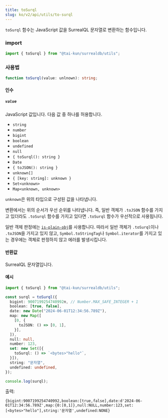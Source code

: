 ```yaml
---
title: toSurql
slug: ko/v2/api/utils/to-surql
---
```


`toSurql` 함수는 JavaScript 값을 SurrealQL 문자열로 변환하는 함수입니다.

### import

```ts
import { toSurql } from "@tai-kun/surrealdb/utils";
```

### 사용법

```ts
function toSurql(value: unlnown): string;
```

#### 인수

##### `value`

JavaScript 값입니다. 다음 값 중 하나를 허용합니다.

- `string`
- `number`
- `bigint`
- `boolean`
- `undefined`
- `null`
- `{ toSurql(): string }`
- `Date`
- `{ toJSON(): string }`
- `unknown[]`
- `{ [key: string]: unknown }`
- `Set<unknown>`
- `Map<unknown, unknown>`

`unknown`은 위의 타입으로 구성된 값을 나타냅니다.

변환에서는 위의 순서가 우선 순위를 나타냅니다. 즉, 일반 객체가 `.toJSON` 함수를 가지고 있더라도 `.toSurql` 함수를 가지고 있다면 `.toSurql` 함수가 우선적으로 사용됩니다.

일반 객체 판정에는 [`is-plain-obj`](https://github.com/sindresorhus/is-plain-obj)를 사용합니다. 따라서 일반 객체가 `.toSurql`이나 `.toJSON`을 가지고 있지 않고, `Symbol.toStringTag`나 `Symbol.iterator`를 가지고 있는 경우에는 객체로 판정하지 않고 에러를 발생시킵니다.

#### 반환값

SurrealQL 문자열입니다.

#### 예시

```ts
import { toSurql } from "@tai-kun/surrealdb/utils";

const surql = toSurql({
  bigint: 9007199254740992n, // Number.MAX_SAFE_INTEGER + 1
  boolean: [true, false],
  date: new Date("2024-06-01T12:34:56.789Z"),
  map: new Map([
    [0, {
      toJSON: () => [0, 1],
    }],
  ]),
  null: null,
  number: 123,
  set: new Set([{
    toSurql: () => `<bytes>"hello"`,
  }]),
  string: "문자열",
  undefined: undefined,
});

console.log(surql);
```

출력:

```text
{bigint:9007199254740992,boolean:[true,false],date:d'2024-06-01T12:34:56.789Z',map:{0:[0,1]},null:NULL,number:123,set:[<bytes>"hello"],string:'문자열',undefined:NONE}
```
